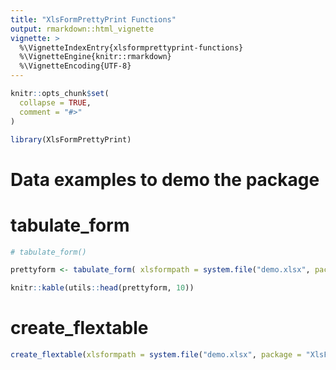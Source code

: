 ```yaml
---
title: "XlsFormPrettyPrint Functions"
output: rmarkdown::html_vignette
vignette: >
  %\VignetteIndexEntry{xlsformprettyprint-functions}
  %\VignetteEngine{knitr::rmarkdown}
  %\VignetteEncoding{UTF-8}
---
```


```r
knitr::opts_chunk$set(
  collapse = TRUE,
  comment = "#>"
)
```

```r
library(XlsFormPrettyPrint)
```

<!-- WARNING - This vignette is generated by {fusen} from /dev/dev_doc_fusen.Rmd: do not edit by hand -->

# Data examples to demo the package

<!-- 
 Store your dataset in a directory named "inst/" at the root of your project.
 Use it for your tests in this Rmd thanks to `pkgload::load_all()` to make it available
and `system.file()` to read it in your examples.
-->


# tabulate_form

```r
# tabulate_form()

prettyform <- tabulate_form( xlsformpath = system.file("demo.xlsx", package = "XlsFormPrettyPrint") )

knitr::kable(utils::head(prettyform, 10))

```

# create_flextable

```r
create_flextable(xlsformpath = system.file("demo.xlsx", package = "XlsFormPrettyPrint") )
```

